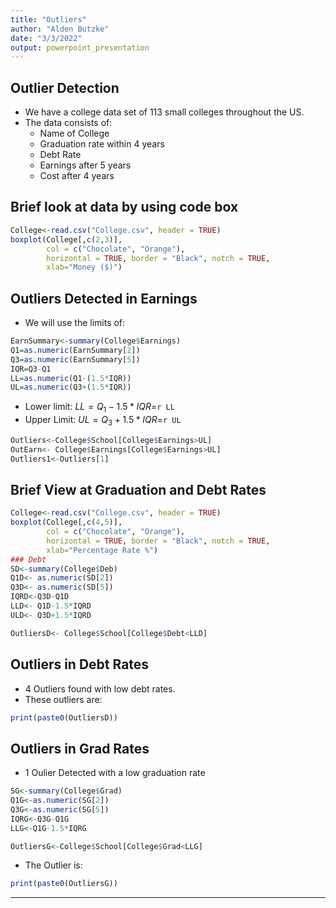 ```yaml
---
title: "Outliers"
author: "Alden Butzke"
date: "3/3/2022"
output: powerpoint_presentation
---
```


## Outlier Detection

- We have a college data set of 113 small colleges throughout the US.
- The data consists of:
  + Name of College
  + Graduation rate within 4 years
  + Debt Rate
  + Earnings after 5 years
  + Cost after 4 years
  
## Brief look at data by using code box
```r
College<-read.csv("College.csv", header = TRUE)
boxplot(College[,c(2,3)],
        col = c("Chocolate", "Orange"), 
        horizontal = TRUE, border = "Black", notch = TRUE, 
        xlab="Money ($)")
```
  
  
## Outliers Detected in Earnings

- We will use the limits of:

    
```r
EarnSummary<-summary(College$Earnings)
Q1=as.numeric(EarnSummary[2])
Q3=as.numeric(EarnSummary[5])
IQR=Q3-Q1
LL=as.numeric(Q1-(1.5*IQR))
UL=as.numeric(Q3+(1.5*IQR))

```
  + Lower limit: $LL=Q_1-1.5*IQR$=`r LL`
  + Upper Limit: $UL=Q_3+1.5*IQR$=`r UL`
  
```r
Outliers<-College$School[College$Earnings>UL]
OutEarn<- College$Earnings[College$Earnings>UL]
Outliers1<-Outliers[1]

```

## Brief View at Graduation and Debt Rates

```r
College<-read.csv("College.csv", header = TRUE)
boxplot(College[,c(4,5)],
        col = c("Chocolate", "Orange"), 
        horizontal = TRUE, border = "Black", notch = TRUE, 
        xlab="Percentage Rate %")
### Debt 
SD<-summary(College$Deb)
Q1D<- as.numeric(SD[2])
Q3D<- as.numeric(SD[5])
IQRD<-Q3D-Q1D
LLD<- Q1D-1.5*IQRD
ULD<- Q3D+1.5*IQRD

OutliersD<- College$School[College$Debt<LLD]
```


## Outliers in Debt Rates

- 4 Outliers found with low debt rates.
- These outliers are:
```r
print(paste0(OutliersD))

```


## Outliers in Grad Rates
- 1 Oulier Detected with a low graduation rate
```r
SG<-summary(College$Grad)
Q1G<-as.numeric(SG[2])
Q3G<-as.numeric(SG[5])
IQRG<-Q3G-Q1G
LLG<-Q1G-1.5*IQRG

OutliersG<-College$School[College$Grad<LLG]

```

- The Outlier is:
```r
print(paste0(OutliersG))
```

---

